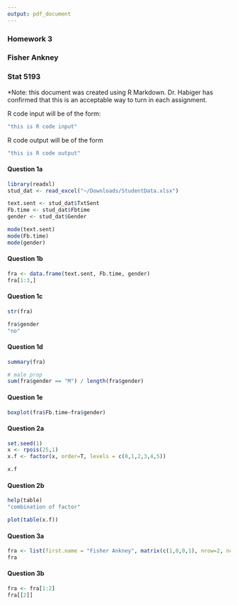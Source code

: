 ```yaml
---
output: pdf_document
---
```

### Homework 3
### Fisher Ankney
### Stat 5193

*Note: this document was created using R Markdown. Dr. Habiger has confirmed that this is an acceptable way to turn in each assignment. 

R code input will be of the form:
```r
"this is R code input"
``` 

R code output will be of the form 
```r
"this is R code output"
``` 


#### Question 1a
```r
library(readxl)
stud_dat <- read_excel("~/Downloads/StudentData.xlsx")

text.sent <- stud_dat$TxtSent
Fb.time <- stud_dat$Fbtime
gender <- stud_dat$Gender

mode(text.sent)
mode(Fb.time)
mode(gender)
```

\hfill

#### Question 1b

```r
fra <- data.frame(text.sent, Fb.time, gender)
fra[1:3,]
```


\pagebreak 

#### Question 1c

```r
str(fra)

fra$gender
"no"
```

\hfill

#### Question 1d
```r
summary(fra)

# male prop
sum(fra$gender == "M") / length(fra$gender)
```


\pagebreak 

#### Question 1e
```r
boxplot(fra$Fb.time~fra$gender)
```

\hfill

#### Question 2a
```r
set.seed(1)
x <- rpois(25,1)
x.f <- factor(x, order=T, levels = c(0,1,2,3,4,5))

x.f
```

\hfill


#### Question 2b
```r
help(table)
"combination of factor"

plot(table(x.f))
```


\hfill


#### Question 3a

```r
fra <- list(first.name = "Fisher Ankney", matrix(c(1,0,0,1), nrow=2, ncol=2), summary(fra))
fra
```

\hfill

#### Question 3b

```r
fra <- fra[1:2]
fra[[2]]
```


